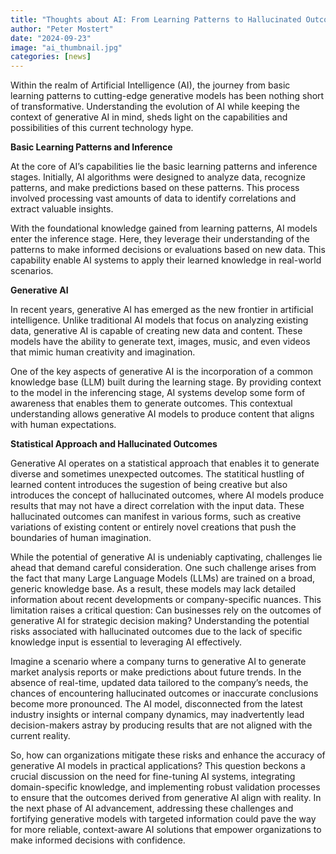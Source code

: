 ```yaml
---
title: "Thoughts about AI: From Learning Patterns to Hallucinated Outcomes."
author: "Peter Mostert"
date: "2024-09-23"
image: "ai_thumbnail.jpg"
categories: [news]
---
```



Within the realm of Artificial Intelligence (AI), the journey from basic learning patterns to cutting-edge generative models has been nothing short of transformative. Understanding the evolution of AI while keeping the context of generative AI in mind, sheds light on the capabilities and possibilities of this current technology hype.

**Basic Learning Patterns and Inference**

At the core of AI's capabilities lie the basic learning patterns and inference stages. Initially, AI algorithms were designed to analyze data, recognize patterns, and make predictions based on these patterns. This process involved processing vast amounts of data to identify correlations and extract valuable insights.

With the foundational knowledge gained from learning patterns, AI models enter the inference stage. Here, they leverage their understanding of the patterns to make informed decisions or evaluations based on new data. This capability enable AI systems to apply their learned knowledge in real-world scenarios.

**Generative AI**

In recent years, generative AI has emerged as the new frontier in artificial intelligence. Unlike traditional AI models that focus on analyzing existing data, generative AI is capable of creating new data and content. These models have the ability to generate text, images, music, and even videos that mimic human creativity and imagination.

One of the key aspects of generative AI is the incorporation of a common knowledge base (LLM) built during the learning stage. By providing context to the model in the inferencing stage, AI systems develop some form of awareness that enables them to generate outcomes. This contextual understanding allows generative AI models to produce content that aligns with human expectations.

**Statistical Approach and Hallucinated Outcomes**

Generative AI operates on a statistical approach that enables it to generate diverse and sometimes unexpected outcomes. The statitical hustling of learned content introduces the sugestion of being creative but also introduces the concept of hallucinated outcomes, where AI models produce results that may not have a direct correlation with the input data. These hallucinated outcomes can manifest in various forms, such as creative variations of existing content or entirely novel creations that push the boundaries of human imagination.

While the potential of generative AI is undeniably captivating, challenges lie ahead that demand careful consideration. One such challenge arises from the fact that many Large Language Models (LLMs) are trained on a broad, generic knowledge base. As a result, these models may lack detailed information about recent developments or company-specific nuances. This limitation raises a critical question: Can businesses rely on the outcomes of generative AI for strategic decision making? Understanding the potential risks associated with hallucinated outcomes due to the lack of specific knowledge input is essential to leveraging AI effectively.

Imagine a scenario where a company turns to generative AI to generate market analysis reports or make predictions about future trends. In the absence of real-time, updated data tailored to the company's needs, the chances of encountering hallucinated outcomes or inaccurate conclusions become more pronounced. The AI model, disconnected from the latest industry insights or internal company dynamics, may inadvertently lead decision-makers astray by producing results that are not aligned with the current reality.

So, how can organizations mitigate these risks and enhance the accuracy of generative AI models in practical applications? This question beckons a crucial discussion on the need for fine-tuning AI systems, integrating domain-specific knowledge, and implementing robust validation processes to ensure that the outcomes derived from generative AI align with reality. In the next phase of AI advancement, addressing these challenges and fortifying generative models with targeted information could pave the way for more reliable, context-aware AI solutions that empower organizations to make informed decisions with confidence.

